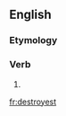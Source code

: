 ==English==

===Etymology===
{{suffix|destroy|est|lang=en}}

===Verb===
{{head|en|verb form}}

# {{en-archaic second-person singular of|destroy}}

[[fr:destroyest]]